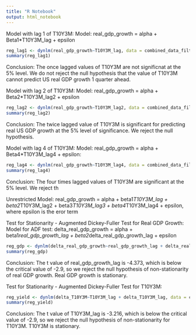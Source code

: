 ```yaml
---
title: "R Notebook"
output: html_notebook
---
```


Model with lag 1 of T10Y3M:
Model: real_gdp_growth = alpha + Beta1*T10Y3M_lag + epsilon

```r
reg_lag1 <- dynlm(real_gdp_growth~T10Y3M_lag, data = combined_data_filtered_ts)
summary(reg_lag1)
```

Conclusion: The once lagged values of T10Y3M are not significnat at the 5% level. We do not reject the null hypothesis that the value of T10Y3M cannot predict US real GDP growth 1 quarter ahead.

Model with lag 2 of T10Y3M:
Model: real_gdp_growth = alpha + Beta2*T10Y3M_lag2 + epsilon

```r
reg_lag2 <- dynlm(real_gdp_growth~T10Y3M_lag2, data = combined_data_filtered_ts)
summary(reg_lag2)
```

Conclusion: The twice lagged value of T10Y3M is significant for predicting real US GDP growth at the 5% level of significance. We reject the null hypothesis.


Model with lag 4 of T10Y3M:
Model: real_gdp_growth = alpha + Beta4*T10Y3M_lag4 + epsilon:

```r
reg_lag4 <- dynlm(real_gdp_growth~T10Y3M_lag4, data = combined_data_filtered_ts)
summary(reg_lag4)
```

Conclusion: The four times lagged values of T10Y3M are significant at the 5% level. We reject th

Unrestricted Model:
real_gdp_growth = alpha + beta1*T10Y3M_lag + beta2*T10Y3M_lag2 + beta3*T10Y3M_lag3 + beta4*T10Y3M_lag4 + epsilon, where epsilon is the eror term

Test for Stationarity - Augmented Dickey-Fuller Test for Real GDP Growth:
Model for ADF test:
delta_real_gdp_growth = alpha + beta1*real_gdp_growth_lag + beta2*delta_real_gdp_growth_lag + epsilon

```r
reg_gdp <- dynlm(delta_real_gdp_growth~real_gdp_growth_lag + delta_real_gdp_growth_lag, data = combined_data_filtered_ts)
summary(reg_gdp)
```

Conclusion:
The t value of real_gdp_growth_lag is -4.373, which is below the critical value of -2.9, so we reject the null hypothesis of non-stationarity of real GDP growth. Real GDP growth is stationary.

Test for Stationarity - Augmented Dickey-Fuller Test for T10Y3M:

```r
reg_yield <- dynlm(delta_T10Y3M~T10Y3M_lag + delta_T10Y3M_lag, data = combined_data_filtered_ts)
summary(reg_yield)
```

Conclusion:
The t value of T10Y3M_lag is -3.216, which is below the critical value of -2.9, so we reject the null hypothesis of non-stationarity for T10Y3M. T10Y3M is stationary.











